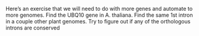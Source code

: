 Here's an exercise that we will need to do with more genes and automate to more genomes. Find the UBQ10 gene in A. thaliana. Find the same 1st intron in a couple other plant genomes. Try to figure out if any of the orthologous introns are conserved